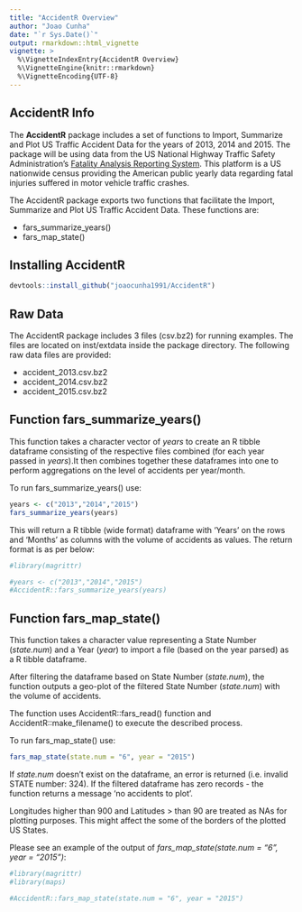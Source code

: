 ```yaml
---
title: "AccidentR Overview"
author: "Joao Cunha"
date: "`r Sys.Date()`"
output: rmarkdown::html_vignette
vignette: >
  %\VignetteIndexEntry{AccidentR Overview}
  %\VignetteEngine{knitr::rmarkdown}
  %\VignetteEncoding{UTF-8}
---
```


## AccidentR Info

The **AccidentR** package includes a set of functions to Import, Summarize and Plot US Traffic Accident Data for the years of 2013, 2014 and 2015. The package will be using data from the US National Highway Traffic Safety Administration's [Fatality Analysis Reporting System](https://www.nhtsa.gov/Data/Fatality-Analysis-Reporting-System-(FARS)). This platform is a US nationwide census providing the American public yearly data regarding fatal injuries suffered in motor vehicle traffic crashes.

The AccidentR package exports two functions that facilitate the Import, Summarize and Plot US Traffic Accident Data. These functions are:

* fars_summarize_years()
* fars_map_state()

## Installing AccidentR

```r
devtools::install_github("joaocunha1991/AccidentR")
```

## Raw Data

The AccidentR package includes 3 files (csv.bz2) for running examples. The files are located on inst/extdata inside the package directory. The following raw data files are provided: 

* accident_2013.csv.bz2
* accident_2014.csv.bz2
* accident_2015.csv.bz2

## Function fars_summarize_years() 

This function takes a character vector of *years* to create an R tibble dataframe consisting of the respective files combined (for each year passed in *years*).It then combines together these dataframes into one to perform aggregations on the level of accidents per year/month.

To run fars_summarize_years() use: 

```r
years <- c("2013","2014","2015")
fars_summarize_years(years)
```

This will return a R tibble (wide format) dataframe with 'Years' on the rows and 'Months' as columns with the volume of accidents as values. The return format is as per below:

```r

#library(magrittr)

#years <- c("2013","2014","2015")
#AccidentR::fars_summarize_years(years)


```
## Function fars_map_state()

This function takes a character value representing a State Number (*state.num*) and a Year (*year*) to import a file (based on the year parsed) as a R tibble dataframe.

After filtering the dataframe based on State Number (*state.num*), the function outputs a geo-plot of the filtered State Number (*state.num*) with the volume of accidents.

The function uses AccidentR::fars_read() function and AccidentR::make_filename() to execute the described process.

To run fars_map_state() use: 

```r
fars_map_state(state.num = "6", year = "2015")
```

If *state.num* doesn't exist on the dataframe, an error is returned (i.e. invalid STATE number: 324).
If the filtered dataframe has zero records - the function returns a message 'no accidents to plot'.

Longitudes higher than 900 and Latitudes > than 90 are treated as NAs for plotting purposes. This might affect the some of the borders of the plotted US States.

Please see an example of the output of *fars_map_state(state.num = "6", year = "2015")*:

```r

#library(magrittr)
#library(maps)

#AccidentR::fars_map_state(state.num = "6", year = "2015")
```





